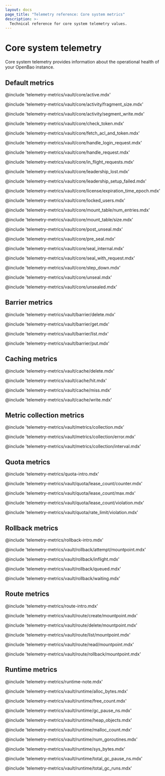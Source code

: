 ```yaml
---
layout: docs
page_title: "Telemetry reference: Core system metrics"
description: >-
  Technical reference for core system telemetry values.
---
```


# Core system telemetry

Core system telemetry provides information about the operational health of your
OpenBao instance.

## Default metrics

@include 'telemetry-metrics/vault/core/active.mdx'

@include 'telemetry-metrics/vault/core/activity/fragment_size.mdx'

@include 'telemetry-metrics/vault/core/activity/segment_write.mdx'

@include 'telemetry-metrics/vault/core/check_token.mdx'

@include 'telemetry-metrics/vault/core/fetch_acl_and_token.mdx'

@include 'telemetry-metrics/vault/core/handle_login_request.mdx'

@include 'telemetry-metrics/vault/core/handle_request.mdx'

@include 'telemetry-metrics/vault/core/in_flight_requests.mdx'

@include 'telemetry-metrics/vault/core/leadership_lost.mdx'

@include 'telemetry-metrics/vault/core/leadership_setup_failed.mdx'

@include 'telemetry-metrics/vault/core/license/expiration_time_epoch.mdx'

@include 'telemetry-metrics/vault/core/locked_users.mdx'

@include 'telemetry-metrics/vault/core/mount_table/num_entries.mdx'

@include 'telemetry-metrics/vault/core/mount_table/size.mdx'

@include 'telemetry-metrics/vault/core/post_unseal.mdx'

@include 'telemetry-metrics/vault/core/pre_seal.mdx'

@include 'telemetry-metrics/vault/core/seal_internal.mdx'

@include 'telemetry-metrics/vault/core/seal_with_request.mdx'

@include 'telemetry-metrics/vault/core/step_down.mdx'

@include 'telemetry-metrics/vault/core/unseal.mdx'

@include 'telemetry-metrics/vault/core/unsealed.mdx'

## Barrier metrics

@include 'telemetry-metrics/vault/barrier/delete.mdx'

@include 'telemetry-metrics/vault/barrier/get.mdx'

@include 'telemetry-metrics/vault/barrier/list.mdx'

@include 'telemetry-metrics/vault/barrier/put.mdx'

## Caching metrics

@include 'telemetry-metrics/vault/cache/delete.mdx'

@include 'telemetry-metrics/vault/cache/hit.mdx'

@include 'telemetry-metrics/vault/cache/miss.mdx'

@include 'telemetry-metrics/vault/cache/write.mdx'

## Metric collection metrics

@include 'telemetry-metrics/vault/metrics/collection.mdx'

@include 'telemetry-metrics/vault/metrics/collection/error.mdx'

@include 'telemetry-metrics/vault/metrics/collection/interval.mdx'

## Quota metrics

@include 'telemetry-metrics/quota-intro.mdx'

@include 'telemetry-metrics/vault/quota/lease_count/counter.mdx'

@include 'telemetry-metrics/vault/quota/lease_count/max.mdx'

@include 'telemetry-metrics/vault/quota/lease_count/violation.mdx'

@include 'telemetry-metrics/vault/quota/rate_limit/violation.mdx'

## Rollback metrics

@include 'telemetry-metrics/rollback-intro.mdx'

@include 'telemetry-metrics/vault/rollback/attempt/mountpoint.mdx'

@include 'telemetry-metrics/vault/rollback/inflight.mdx'

@include 'telemetry-metrics/vault/rollback/queued.mdx'

@include 'telemetry-metrics/vault/rollback/waiting.mdx'

## Route metrics

@include 'telemetry-metrics/route-intro.mdx'

@include 'telemetry-metrics/vault/route/create/mountpoint.mdx'

@include 'telemetry-metrics/vault/route/delete/mountpoint.mdx'

@include 'telemetry-metrics/vault/route/list/mountpoint.mdx'

@include 'telemetry-metrics/vault/route/read/mountpoint.mdx'

@include 'telemetry-metrics/vault/route/rollback/mountpoint.mdx'

## Runtime metrics

@include 'telemetry-metrics/runtime-note.mdx'

@include 'telemetry-metrics/vault/runtime/alloc_bytes.mdx'

@include 'telemetry-metrics/vault/runtime/free_count.mdx'

@include 'telemetry-metrics/vault/runtime/gc_pause_ns.mdx'

@include 'telemetry-metrics/vault/runtime/heap_objects.mdx'

@include 'telemetry-metrics/vault/runtime/malloc_count.mdx'

@include 'telemetry-metrics/vault/runtime/num_goroutines.mdx'

@include 'telemetry-metrics/vault/runtime/sys_bytes.mdx'

@include 'telemetry-metrics/vault/runtime/total_gc_pause_ns.mdx'

@include 'telemetry-metrics/vault/runtime/total_gc_runs.mdx'
